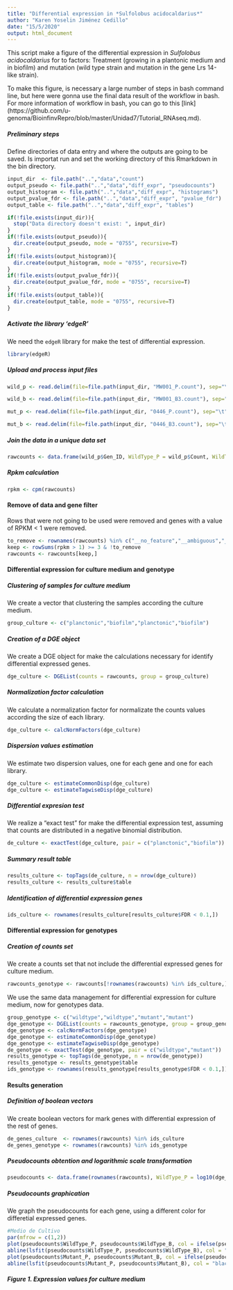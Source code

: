 ```yaml
---
title: "Differential expression in *Sulfolobus acidocaldarius*"
author: "Karen Yoselin Jiménez Cedillo"
date: "15/5/2020"
output: html_document
---
```

This script make a figure of the differential expression in *Sulfolobus acidocaldarius* for to factors: Treatment (growing in a plantonic medium and in biofilm) and mutation (wild type strain and mutation in the gene Lrs 14-like strain).

To make this figure, is necessary a large number of steps in bash command line, but here were gonna use the final data result of the workflow in bash. For more information of workflow in bash, you can go to this [link] (https://github.com/u-genoma/BioinfinvRepro/blob/master/Unidad7/Tutorial_RNAseq.md).

##### Preliminary steps 

Define directories of data entry and where the outputs are going to be saved. Is importat run and set the working directory of this Rmarkdown in the bin directory. 

```r
input_dir  <- file.path("..","data","count")
output_pseudo <- file.path("..","data","diff_expr", "pseudocounts") 
output_histogram <- file.path("..","data","diff_expr", "histograms") 
output_pvalue_fdr <- file.path("..","data","diff_expr", "pvalue_fdr") 
output_table <- file.path("..","data","diff_expr", "tables")
```

```r
if(!file.exists(input_dir)){
  stop("Data directory doesn't exist: ", input_dir)
}
if(!file.exists(output_pseudo)){
  dir.create(output_pseudo, mode = "0755", recursive=T)
}
if(!file.exists(output_histogram)){
  dir.create(output_histogram, mode = "0755", recursive=T)
}
if(!file.exists(output_pvalue_fdr)){
  dir.create(output_pvalue_fdr, mode = "0755", recursive=T)
}
if(!file.exists(output_table)){
  dir.create(output_table, mode = "0755", recursive=T)
}
```


##### Activate the library ‘edgeR’ 
We need the `edgeR` library for make the test of differential expression.  

```r
library(edgeR)
```

##### Upload and process input files

```r
wild_p <- read.delim(file=file.path(input_dir, "MW001_P.count"), sep="\t", header = F, check=F); colnames(wild_p) <- c("Gen_ID", "Count")

wild_b <- read.delim(file=file.path(input_dir, "MW001_B3.count"), sep="\t", header = F, check=F); colnames(wild_b) <- c("Gen_ID", "Count")

mut_p <- read.delim(file=file.path(input_dir, "0446_P.count"), sep="\t", header = F, check=F); colnames(mut_p) <- c("Gen_ID", "Count")

mut_b <- read.delim(file=file.path(input_dir, "0446_B3.count"), sep="\t", header = F, check=F); colnames(mut_b) <- c("Gen_ID", "Count")
```

##### Join the data in a unique data set 

```r
rawcounts <- data.frame(wild_p$Gen_ID, WildType_P = wild_p$Count, WildType_B = wild_b$Count, Mutant_P = mut_p$Count, Mutant_B = mut_b$Count, row.names = 1)
```

##### Rpkm calculation

```r
rpkm <- cpm(rawcounts)
```

 
#### Remove of data and gene filter 

Rows that were not going to be used were removed and genes with a value of RPKM < 1 were removed.  

```r
to_remove <- rownames(rawcounts) %in% c("__no_feature","__ambiguous","__too_low_aQual","__not_aligned","__alignment_not_unique")
keep <- rowSums(rpkm > 1) >= 3 & !to_remove
rawcounts <- rawcounts[keep,]
```

#### Differential expression for culture medium and genotype 
##### Clustering of samples for culture medium 

We create a vector that clustering the samples according the culture medium.

```r
group_culture <- c("planctonic","biofilm","planctonic","biofilm")
```

##### Creation of a DGE object

We create a DGE object for make the calculations necessary for identify differential expressed genes.

```r
dge_culture <- DGEList(counts = rawcounts, group = group_culture)
```

##### Normalization factor calculation 

We calculate a normalization factor for normalizate the counts values according the size of each library. 

```r
dge_culture <- calcNormFactors(dge_culture)
```

##### Dispersion values estimation

We estimate two dispersion values, one for each gene and one for each library.

```r
dge_culture <- estimateCommonDisp(dge_culture)
dge_culture <- estimateTagwiseDisp(dge_culture)
```

##### Differential expresion test 

We realize a "exact test" for make the differential expression test, assuming that counts are distributed in a negative binomial distribution. 

```r
de_culture <- exactTest(dge_culture, pair = c("planctonic","biofilm"))
```

##### Summary result table 

```r
results_culture <- topTags(de_culture, n = nrow(dge_culture)) 
results_culture <- results_culture$table
```

##### Identification of differential expression genes 

```r
ids_culture <- rownames(results_culture[results_culture$FDR < 0.1,])
```

#### Differential expression for genotypes 

##### Creation of counts set 

We create a counts set that not include the differential expressed genes for culture medium. 

```r
rawcounts_genotype <- rawcounts[!rownames(rawcounts) %in% ids_culture,]
```

We use the same data management for differential expression for culture medium, now for genotypes data.

```r
group_genotype <- c("wildtype","wildtype","mutant","mutant")
dge_genotype <- DGEList(counts = rawcounts_genotype, group = group_genotype)
dge_genotype <- calcNormFactors(dge_genotype)
dge_genotype <- estimateCommonDisp(dge_genotype)
dge_genotype <- estimateTagwiseDisp(dge_genotype)
de_genotype <- exactTest(dge_genotype, pair = c("wildtype","mutant"))
results_genotype <- topTags(de_genotype, n = nrow(de_genotype))
results_genotype <- results_genotype$table
ids_genotype <- rownames(results_genotype[results_genotype$FDR < 0.1,])
```

#### Results generation 

##### Definition of boolean vectors 

We create boolean vectors for mark genes with differential expression of the rest of genes.

```r
de_genes_culture  <- rownames(rawcounts) %in% ids_culture
de_genes_genotype <- rownames(rawcounts) %in% ids_genotype
```

##### Pseudocounts obtention and logarithmic scale transformation 

```r
pseudocounts <- data.frame(rownames(rawcounts), WildType_P = log10(dge_culture$pseudo.counts[,1]), WildType_B = log10(dge_culture$pseudo.counts[,2]), Mutant_P =  log10(dge_culture$pseudo.counts[,3]), Mutant_B = log10(dge_culture$pseudo.counts[,4]), DE_C = de_genes_culture, DE_G = de_genes_genotype, row.names = 1)
```

##### Pseudocounts graphication 

We graph the pseudocounts for each gene, using a different color for differetial expressed genes.   

```r
#Medio de Cultivo
par(mfrow = c(1,2))
plot(pseudocounts$WildType_P, pseudocounts$WildType_B, col = ifelse(pseudocounts$DE_C, "red", "blue"), main = "Wild Type", xlab = "Planctonic", ylab = "Biofilm", cex.main = 1.3, cex.lab = 1.3, cex.axis = 1.2, las = 01)
abline(lsfit(pseudocounts$WildType_P, pseudocounts$WildType_B), col = "black")
plot(pseudocounts$Mutant_P, pseudocounts$Mutant_B, col = ifelse(pseudocounts$DE_C, "red", "blue"), main = "Mutant", xlab = "Planctonic", ylab =  "Biofilm", cex.main = 1.3, cex.lab = 1.3, cex.axis = 1.2, las = 01)
abline(lsfit(pseudocounts$Mutant_P, pseudocounts$Mutant_B), col = "black")
```

##### **Figure 1.** Expression values for culture medium 




 

